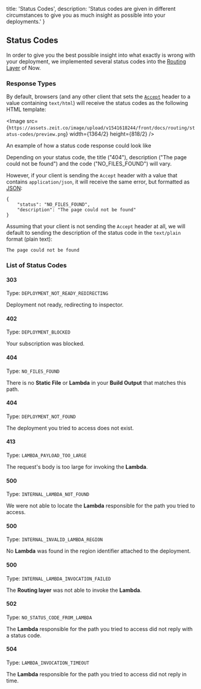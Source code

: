 
  title: 'Status Codes',
  description: 'Status codes are given in different circumstances to give you as much insight as possible into your deployments.'
}

## Status Codes

In order to give you the best possible insight into what exactly is wrong with your deployment, we implemented several status codes into the [Routing Layer](/docs/v2/routing/overview) of Now.

### Response Types

By default, browsers (and any other client that sets the [`Accept`](https://developer.mozilla.org/en-US/docs/Web/HTTP/Headers/Accept) header to a value containing `text/html`) will receive the status codes as the following HTML template:

<Image src={`https://assets.zeit.co/image/upload/v1541618244/front/docs/routing/status-codes/preview.png`}
  width={1364/2}
  height={818/2}
/>

<Caption>An example of how a status code response could look like</Caption>

Depending on your status code, the title ("404"), description ("The page could not be found") and the code ("NO_FILES_FOUND") will vary.

However, if your client is sending the `Accept` header with a value that contains `application/json`, it will receive the same error, but formatted as [JSON](https://en.wikipedia.org/wiki/JSON):

```
{
    "status": "NO_FILES_FOUND",
    "description": "The page could not be found"
}
```

Assuming that your client is not sending the `Accept` header at all, we will default to sending the description of the status code in the `text/plain` format (plain text):

```
The page could not be found
```

### List of Status Codes

#### 303
Type: `DEPLOYMENT_NOT_READY_REDIRECTING`

Deployment not ready, redirecting to inspector.

#### 402
Type: `DEPLOYMENT_BLOCKED`

Your subscription was blocked.

#### 404
Type: `NO_FILES_FOUND`

There is no <b>Static File</b> or <b>Lambda</b> in your <b>Build Output</b> that matches this path.

#### 404
Type: `DEPLOYMENT_NOT_FOUND`

The deployment you tried to access does not exist.

#### 413
Type: `LAMBDA_PAYLOAD_TOO_LARGE`

The request's body is too large for invoking the <b>Lambda</b>.

#### 500
Type: `INTERNAL_LAMBDA_NOT_FOUND`

We were not able to locate the <b>Lambda</b> responsible for the path you tried to access.

#### 500
Type: `INTERNAL_INVALID_LAMBDA_REGION`

No <b>Lambda</b> was found in the region identifier attached to the deployment.

#### 500
Type: `INTERNAL_LAMBDA_INVOCATION_FAILED`

The <b>Routing layer</b> was not able to invoke the <b>Lambda</b>.

#### 502
Type: `NO_STATUS_CODE_FROM_LAMBDA`

The <b>Lambda</b> responsible for the path you tried to access did not reply with a status code.

#### 504
Type: `LAMBDA_INVOCATION_TIMEOUT`

The <b>Lambda</b> responsible for the path you tried to access did not reply in time.
